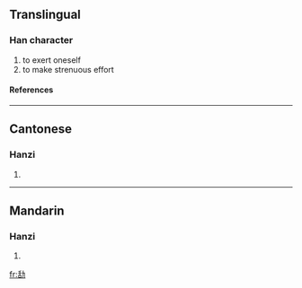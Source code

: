==Translingual==
===Han character===
{{Han char|rad=力|as=06|sn=8|four=|canj=竹口大尸 (HRKS)}}
# to exert oneself
# to make strenuous effort
====References====
{{Han ref|kx=0147.220|hdz=10369.140|uh=351A|ud=13594}}

----
==Cantonese==
===Hanzi===
{{yue-hanzi|jyut=|y=aau2, haau2}}
# {{defn|Cantonese}}

----
==Mandarin==
===Hanzi===
{{cmn-hanzi|pin=[[kǒu]] (kou3)|wg=k'ou<sup>3</sup>}}
# {{defn|Mandarin}}

[[fr:㔚]]